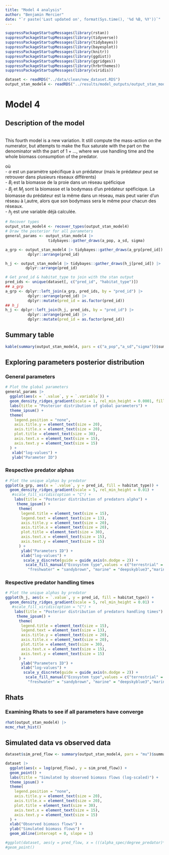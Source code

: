 ```yaml
---
title: "Model 4 analysis"
author: "Benjamin Mercier"
date: "`r paste('Last updated on', format(Sys.time(), '%d %B, %Y'))`"
---
```


<!-- Load nedeed libraries -->
```r
suppressPackageStartupMessages(library(rstan))
suppressPackageStartupMessages(library(tidyverse))
suppressPackageStartupMessages(library(tidybayes))
suppressPackageStartupMessages(library(bayesplot))
suppressPackageStartupMessages(library(knitr))
suppressPackageStartupMessages(library(ggdist))
suppressPackageStartupMessages(library(ggridges))
suppressPackageStartupMessages(library(hrbrthemes))
suppressPackageStartupMessages(library(viridis))
```
<!-- Load the data --> 
```r
dataset <- readRDS("../data/clean/new_dataset.RDS")
output_stan_model4 <- readRDS("../results/model_outputs/output_stan_model4.RDS")
```

# Model 4
## Description of the model
<br>
This fourth model is a new variation. It still compute the mass-action on the numerator, but attempts to make the flux saturate with the part on the denominator with the part of $1 + {...}$, where we use handling time and the whole biomass consumption of the predator.
<!-- Model equation -->
\begin{align}
F_{ij}^{real} = \frac{F_{ij}^{theoretical}}{1+h_j * \sum_{i=1} ^{i}{F_{j}^{theoretical}}} && F_{ij}^{theoretical} &= \alpha_{j} * B_i * \frac{B_j}{M_j} \\ 
\end{align}

 où <br>
- $\alpha$ est un paramètre spécifique à un prédateur (mais le prédateur peut se retrouver dans plusieurs réseaux différents) <br>
- $B_i$ est la biomasse de la proie dans un réseau spéficique <br>
- $B_j$ et $M_j$ sont la biomasse et la bodymass d'un prédateur spéficique. La biomasse du prédateur est la même dans un réseau, mais peut varier d'un réseau à l,autre, alors que son bodymass sera le même pour chacun des réseaux.<br>
- $h_j$ est une variable déjà calculée.

```r
# Recover types
output_stan_model4 <- recover_types(output_stan_model4)
# Draw the posterior for all parameters
general_params <- output_stan_model4 |>
                   tidybayes::gather_draws(a_pop, a_sd, sigma)

a_grp <- output_stan_model4 |> tidybayes::gather_draws(a_grp[pred_id]) |>
          dplyr::arrange(pred_id)

h_j <- output_stan_model4 |> tidybayes::gather_draws(h_j[pred_id]) |>
         dplyr::arrange(pred_id)

# Get pred_id & habitat_type to join with the stan output
pred_ids <- unique(dataset[, c("pred_id", "habitat_type")])
## a_grp
a_grp <- dplyr::left_join(a_grp, pred_ids, by = "pred_id") |>
          dplyr::arrange(pred_id) |>
          dplyr::mutate(pred_id = as.factor(pred_id))
## h_j
h_j <- dplyr::left_join(h_j, pred_ids, by = "pred_id") |>
          dplyr::arrange(pred_id) |>
          dplyr::mutate(pred_id = as.factor(pred_id))
```

## Summary table
```r
kable(summary(output_stan_model4, pars = c("a_pop","a_sd","sigma"))$summary, caption = "Summary table model 4")
```

## Exploring parameters posterior distribution
### General parameters
```r
# Plot the global parameters
general_params |>
  ggplot(aes(x = `.value`, y = `.variable`)) +
  geom_density_ridges_gradient(scale = 1, rel_min_height = 0.0001, fill = "lightskyblue3") +
  labs(title = "Posterior distribution of global parameters") +
  theme_ipsum() +
  theme(
    legend.position = "none",
    axis.title.y = element_text(size = 20),
    axis.title.x = element_text(size = 20),
    plot.title = element_text(size = 30),
    axis.text.x = element_text(size = 15),
    axis.text.y = element_text(size = 15)
  ) +
   xlab("log-values") +
   ylab("Parameter ID")
```

### Respective predator alphas
```r
# Plot the unique alphas by predator
ggplot(a_grp, aes(x = `.value`, y = pred_id, fill = habitat_type)) +
  geom_density_ridges_gradient(scale = 5, rel_min_height = 0.01) +
   #scale_fill_viridis(option = "C") +
    labs(title = "Posterior distribution of predators alpha") +
     theme_ipsum() +
      theme(
       legend.title = element_text(size = 15),
       legend.text = element_text(size = 13),
       axis.title.y = element_text(size = 20),
       axis.title.x = element_text(size = 20),
       plot.title = element_text(size = 30),
       axis.text.x = element_text(size = 15),
       axis.text.y = element_text(size = 15)
      ) +
       ylab("Parameters ID") +
       xlab("log-values") +
        scale_y_discrete(guide = guide_axis(n.dodge = 2)) +
         scale_fill_manual("Ecosystem type",values = c("terrestrial" = "olivedrab",
          "freshwater" = "sandybrown", "marine" = "deepskyblue3","marine_freshwater" = "slateblue4")) 

```

### Respective predator handling times

```r
# Plot the unique alphas by predator
ggplot(h_j, aes(x = `.value`, y = pred_id, fill = habitat_type)) +
  geom_density_ridges_gradient(scale = 5, rel_min_height = 0.01) +
   #scale_fill_viridis(option = "C") +
    labs(title = "Posterior distribution of predators handling times") +
     theme_ipsum() +
      theme(
       legend.title = element_text(size = 15),
       legend.text = element_text(size = 13),
       axis.title.y = element_text(size = 20),
       axis.title.x = element_text(size = 20),
       plot.title = element_text(size = 30),
       axis.text.x = element_text(size = 15),
       axis.text.y = element_text(size = 15)
      ) +
       ylab("Parameters ID") +
       xlab("log-values") +
        scale_y_discrete(guide = guide_axis(n.dodge = 2)) +
         scale_fill_manual("Ecosystem type",values = c("terrestrial" = "olivedrab",
          "freshwater" = "sandybrown", "marine" = "deepskyblue3","marine_freshwater" = "slateblue4")) 

```

## Rhats
### Examining Rhats to see if all parameters have converge
```r
rhat(output_stan_model4) |>
mcmc_rhat_hist()
```

## Simulated data vs observed data
```r
dataset$sim_pred_flow <- summary(output_stan_model4, pars = "mu")$summary[,"mean"]

dataset |>
  ggplot(aes(x = log(pred_flow), y = sim_pred_flow)) +
  geom_point() +
  labs(title = "Simulated by observed biomass flows (log-scaled)") +
  theme_ipsum() +
  theme(
    legend.position = "none",
    axis.title.y = element_text(size = 20),
    axis.title.x = element_text(size = 20),
    plot.title = element_text(size = 30),
    axis.text.x = element_text(size = 15),
    axis.text.y = element_text(size = 15)
  ) +
  xlab("Observed biomass flows") +
  ylab("Simulated biomass flows") +
  geom_abline(intercept = 0, slope = 1)
```


<!---
## Check the fit by plotting the data line
```r
dataset <- dplyr::mutate(dataset, predator_by_web = paste(dataset$predator, dataset$model_name, sep = "_")) |>
           dplyr::mutate(pred_id_by_web = as.numeric(as.factor(predator_by_web)))
dataset <- dataset |>
          dplyr::group_by(pred_id_by_web) |>
            dplyr::summarise(sum_biomass_prey = sum(biomass_prey)) |>
              dplyr::left_join(dataset, by = "pred_id_by_web")
dataset <- dataset |>
               dplyr::mutate(abundance_predator = biomass_predator / bodymass_mean_predator) |>
               dplyr::mutate(h_j = 0.4 * bodymass_mean_predator^-0.75) |>
                dplyr::select(pred_flow, biomass_prey,
                abundance_predator, predator, pred_id,
                h_j, degree_predator, sum_biomass_prey) |>
                dplyr::mutate(pred_id = as.character(pred_id))

df_output_stan <- data.frame(summary(output_stan_model4)$summary) |>
  tibble::rownames_to_column() |>
      dplyr::mutate(test = gsub(".*\\[(.*)\\].*", "\\1", rowname)) |>
        dplyr::rename(parameter = rowname, pred_id = test) |>
          dplyr::select(mean, pred_id) #|>
           # dplyr::mutate(pred_id = as.numeric(pred_id))

dataset <- dataset |> dplyr::mutate(a_pop = df_output_stan[which(df_output_stan$pred_id == "a_pop"),"mean"])
dataset <- dataset |> dplyr::left_join(df_output_stan, by = "pred_id") |>
           dplyr::rename(a_grp_pred = mean) |>
           dplyr::mutate(a_pop = exp(a_pop), a_grp_pred = exp(a_grp_pred)) |>
           dplyr::mutate(alpha_spec = round(a_pop + a_grp_pred, 5))
```
--->
```r
#ggplot(dataset, aes(y = pred_flow, x = (((alpha_spec/degree_predator)*biomass_prey*abundance_predator)/(1 + (h_j *(alpha_spec/degree_predator) * abundance_predator * sum_biomass_prey))))) +
#geom_point()
```